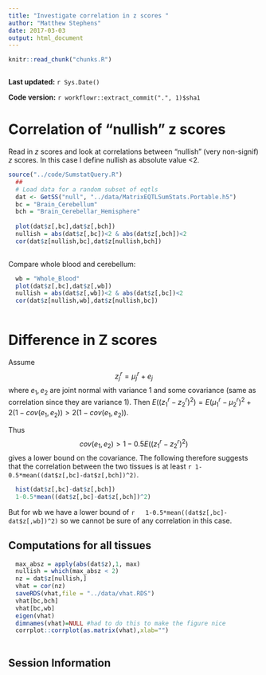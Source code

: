 ```yaml
---
title: "Investigate correlation in z scores "
author: "Matthew Stephens"
date: 2017-03-03
output: html_document
---
```


```r
knitr::read_chunk("chunks.R")
```

```r
```

**Last updated:** `r Sys.Date()`

**Code version:** `r workflowr::extract_commit(".", 1)$sha1`


# Correlation of "nullish" z scores

Read in $z$ scores and look at correlations between "nullish" (very non-signif) $z$ scores.
In this case I define nullish as absolute value <2.
```r
source("../code/SumstatQuery.R")
  ##
  # Load data for a random subset of eqtls
  dat <- GetSS("null", "../data/MatrixEQTLSumStats.Portable.h5")
  bc = "Brain_Cerebellum"
  bch = "Brain_Cerebellar_Hemisphere"
 
  plot(dat$z[,bc],dat$z[,bch])
  nullish = abs(dat$z[,bc])<2 & abs(dat$z[,bch])<2
  cor(dat$z[nullish,bc],dat$z[nullish,bch])
  
```


Compare whole blood and cerebellum:
```r
  wb = "Whole_Blood"
  plot(dat$z[,bc],dat$z[,wb])
  nullish = abs(dat$z[,wb])<2 & abs(dat$z[,bc])<2
  cor(dat$z[nullish,wb],dat$z[nullish,bc])
  
```


# Difference in Z scores

Assume $$z^r_j = \mu^r_j + e_j$$ where $e_1,e_2$ are joint normal with variance 1 and some covariance (same as correlation since they are variance 1).
Then $E((z^r_1 - z^r_2)^2) = E(\mu^r_1-\mu^r_2)^2 + 2(1-cov(e_1,e_2)) > 2(1-cov(e_1,e_2))$.

Thus $$cov(e_1,e_2) > 1- 0.5E((z^r_1 - z^r_2)^2)$$ gives a lower bound on the covariance.
The following therefore suggests that the correlation between the two tissues is at least `r 1-0.5*mean((dat$z[,bc]-dat$z[,bch])^2)`.

```r
  hist(dat$z[,bc]-dat$z[,bch])
  1-0.5*mean((dat$z[,bc]-dat$z[,bch])^2)
```

But for wb we have a lower bound of `r   1-0.5*mean((dat$z[,bc]-dat$z[,wb])^2)` so we cannot
be sure of any correlation in this case.


## Computations for all tissues

```r
  max_absz = apply(abs(dat$z),1, max)
  nullish = which(max_absz < 2)
  nz = dat$z[nullish,]
  vhat = cor(nz)
  saveRDS(vhat,file = "../data/vhat.RDS")
  vhat[bc,bch]
  vhat[bc,wb]
  eigen(vhat)
  dimnames(vhat)=NULL #had to do this to make the figure nice
  corrplot::corrplot(as.matrix(vhat),xlab="")
  
```



## Session Information

```r
```
